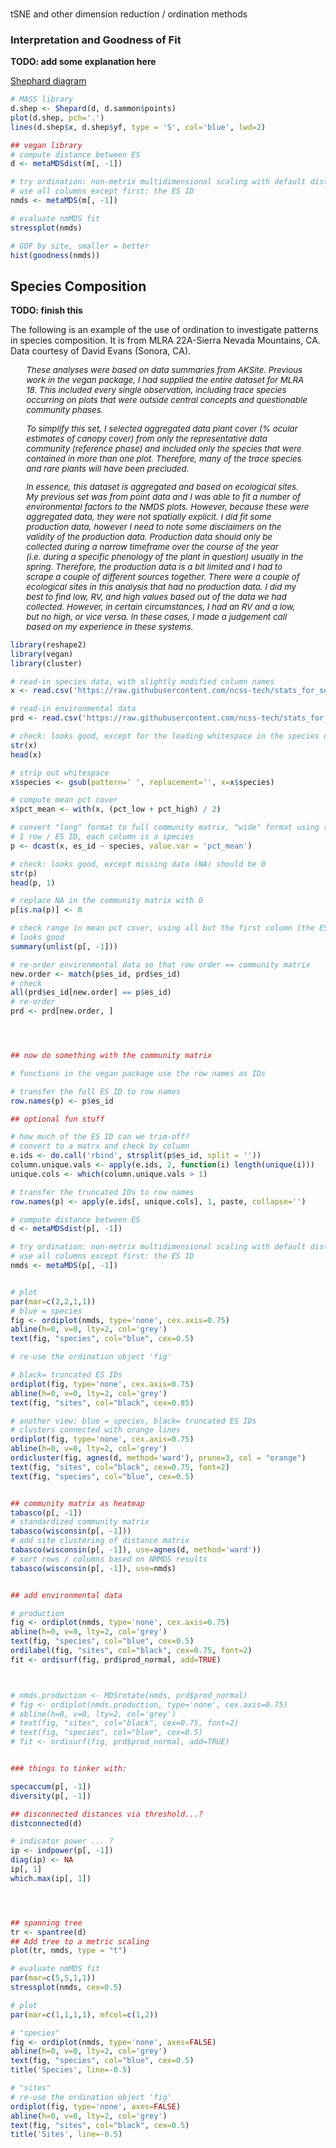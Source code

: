 
###
tSNE and other dimension reduction / ordination methods


### Interpretation and Goodness of Fit
**TODO: add some explanation here **

[Shephard diagram](http://cc.oulu.fi/~jarioksa/softhelp/vegan/html/goodness.metaMDS.html)
```r
# MASS library
d.shep <- Shepard(d, d.sammon$points)
plot(d.shep, pch='.')
lines(d.shep$x, d.shep$yf, type = 'S', col='blue', lwd=2)

## vegan library
# compute distance between ES
d <- metaMDSdist(m[, -1])

# try ordination: non-metrix multidimensional scaling with default distance metric and standardization
# use all columns except first: the ES ID
nmds <- metaMDS(m[, -1])

# evaluate nmMDS fit
stressplot(nmds)

# GOF by site, smaller = better
hist(goodness(nmds))

```


## Species Composition

**TODO: finish this**
  
  The following is an example of the use of ordination to investigate patterns in species composition. It is from MLRA 22A-Sierra Nevada Mountains, CA. Data courtesy of David Evans (Sonora, CA).

<div style="font-size:95%; font-style: italic; width: 90%; margin: auto;"><p>These analyses were based on data summaries from AKSite.  Previous work in the vegan package, I had supplied the entire dataset for MLRA 18.  This included every single observation, including trace species occurring on plots that were outside central concepts and questionable community phases.</p>
  <p>To simplify this set, I selected aggregated data plant cover (% ocular estimates of canopy cover) from only the representative data community (reference phase) and included only the species that were contained in more than one plot.  Therefore, many of the trace species and rare plants will have been precluded.</p>
  <p>In essence, this dataset is aggregated and based on ecological sites.  My previous set was from point data and I was able to fit a number of environmental factors to the NMDS plots.  However, because these were aggregated data, they were not spatially explicit.  I did fit some production data, however I need to note some disclaimers on the validity of the production data.  Production data should only be collected during a narrow timeframe over the course of the year (i.e. during a specific phenology of the plant in question) usually in the spring.  Therefore, the production data is a bit limited and I had to scrape a couple of different sources together.  There were a couple of ecological sites in this analysis that had no production data. I did my best to find low, RV, and high values based out of the data we had collected.  However, in certain circumstances, I had an RV and a low, but no high, or vice versa.  In these cases, I made a judgement call based on my experience in these systems.</p></div>
  
  
  
```r
library(reshape2)
library(vegan)
library(cluster)

# read-in species data, with slightly modified column names
x <- read.csv('https://raw.githubusercontent.com/ncss-tech/stats_for_soil_survey/master/data/clustering_and_ordination/Blue.csv', stringsAsFactors = FALSE)

# read-in environmental data
prd <- read.csv('https://raw.githubusercontent.com/ncss-tech/stats_for_soil_survey/master/data/clustering_and_ordination/Blue_env.csv', stringsAsFactors = FALSE)

# check: looks good, except for the leading whitespace in the species codes
str(x)
head(x)

# strip out whitespace
x$species <- gsub(pattern=' ', replacement='', x=x$species)

# compute mean pct cover
x$pct_mean <- with(x, (pct_low + pct_high) / 2)

# convert "long" format to full community matrix, "wide" format using the mean pct cover
# 1 row / ES ID, each column is a species
p <- dcast(x, es_id ~ species, value.var = 'pct_mean')

# check: looks good, except missing data (NA) should be 0
str(p)
head(p, 1)

# replace NA in the community matrix with 0
p[is.na(p)] <- 0

# check range in mean pct cover, using all but the first column (the ES ID)
# looks good
summary(unlist(p[, -1]))

# re-order environmental data so that row order == community matrix
new.order <- match(p$es_id, prd$es_id)
# check
all(prd$es_id[new.order] == p$es_id)
# re-order
prd <- prd[new.order, ]




## now do something with the community matrix

# functions in the vegan package use the row names as IDs

# transfer the full ES ID to row names
row.names(p) <- p$es_id

## optional fun stuff

# how much of the ES ID can we trim-off?
# convert to a matrx and check by column
e.ids <- do.call('rbind', strsplit(p$es_id, split = ''))
column.unique.vals <- apply(e.ids, 2, function(i) length(unique(i)))
unique.cols <- which(column.unique.vals > 1)

# transfer the truncated IDs to row names
row.names(p) <- apply(e.ids[, unique.cols], 1, paste, collapse='')

# compute distance between ES
d <- metaMDSdist(p[, -1])

# try ordination: non-metrix multidimensional scaling with default distance metric and standardization
# use all columns except first: the ES ID
nmds <- metaMDS(p[, -1])


# plot
par(mar=c(2,2,1,1))
# blue = species
fig <- ordiplot(nmds, type='none', cex.axis=0.75)
abline(h=0, v=0, lty=2, col='grey')
text(fig, "species", col="blue", cex=0.5)

# re-use the ordination object 'fig'

# black= truncated ES IDs
ordiplot(fig, type='none', cex.axis=0.75)
abline(h=0, v=0, lty=2, col='grey')
text(fig, "sites", col="black", cex=0.85)

# another view: blue = species, black= truncated ES IDs
# clusters connected with orange lines
ordiplot(fig, type='none', cex.axis=0.75)
abline(h=0, v=0, lty=2, col='grey')
ordicluster(fig, agnes(d, method='ward'), prune=3, col = "orange")
text(fig, "sites", col="black", cex=0.75, font=2)
text(fig, "species", col="blue", cex=0.5)


## community matrix as heatmap
tabasco(p[, -1])
# standardized community matrix
tabasco(wisconsin(p[, -1]))
# add site clustering of distance matrix
tabasco(wisconsin(p[, -1]), use=agnes(d, method='ward'))
# sort rows / columns based on NMMDS results
tabasco(wisconsin(p[, -1]), use=nmds)


## add environmental data

# production
fig <- ordiplot(nmds, type='none', cex.axis=0.75)
abline(h=0, v=0, lty=2, col='grey')
text(fig, "species", col="blue", cex=0.5)
ordilabel(fig, "sites", col="black", cex=0.75, font=2)
fit <- ordisurf(fig, prd$prod_normal, add=TRUE)



# nmds.production <- MDSrotate(nmds, prd$prod_normal)
# fig <- ordiplot(nmds.production, type='none', cex.axis=0.75)
# abline(h=0, v=0, lty=2, col='grey')
# text(fig, "sites", col="black", cex=0.75, font=2)
# text(fig, "species", col="blue", cex=0.5)
# fit <- ordisurf(fig, prd$prod_normal, add=TRUE)


### things to tinker with:

specaccum(p[, -1])
diversity(p[, -1])

## disconnected distances via threshold...?
distconnected(d)

# indicator power ... ?
ip <- indpower(p[, -1])
diag(ip) <- NA
ip[, 1]
which.max(ip[, 1])




## spanning tree
tr <- spantree(d)
## Add tree to a metric scaling 
plot(tr, nmds, type = "t")
```

```r
# evaluate nmMDS fit
par(mar=c(5,5,1,1))
stressplot(nmds, cex=0.5)
```

```r
# plot
par(mar=c(1,1,1,1), mfcol=c(1,2))

# "species"
fig <- ordiplot(nmds, type='none', axes=FALSE)
abline(h=0, v=0, lty=2, col='grey')
text(fig, "species", col="blue", cex=0.5)
title('Species', line=-0.5)

# "sites"
# re-use the ordination object 'fig'
ordiplot(fig, type='none', axes=FALSE)
abline(h=0, v=0, lty=2, col='grey')
text(fig, "sites", col="black", cex=0.5)
title('Sites', line=-0.5)
```



<!-- * [problems assoc. with too many dimensions](https://en.wikipedia.org/wiki/Clustering_high-dimensional_data) -->



